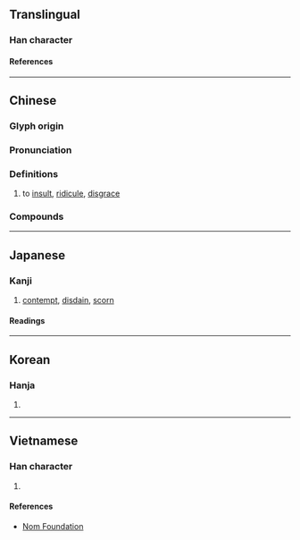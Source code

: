 {{character info/new}}
{{character info|0xFA30}}
{{character info|0x2F805}}
==Translingual==

===Han character===
{{Han char|rn=9|rad=人|as=07|asj=06|sn=9|snj=8|four=28257|canj=OOWY|ids=⿰亻每(GHTKV),⿰亻毎(J)}}

====References====
{{Han ref|kx=0103.010|dkj=00629|dj=0218.170|hdz=10163.010|uh=4FAE}}

----

==Chinese==
{{zh-forms|alt=㑄:ancient form}}

===Glyph origin===
{{Han etym}}

===Pronunciation===
{{zh-pron
|m=wǔ
|c=mou5
|mn=bú
|mc=y
|oc=y
|ma=
|cat=v
}}

===Definitions===
{{zh-hanzi}}

# to [[insult]], [[ridicule]], [[disgrace]]

===Compounds===
{{zh-der|侮手侮腳|公然侮辱|侮辱|共禦外侮|卑侮|侮慢|侵侮|外侮|不侮暗室|侮蔑|侮手|折衝禦侮|狎侮|禦侮|欺侮|自侮|輕侮}}

----

==Japanese==

===Kanji===
{{ja-kanji|grade=c|rs=人07|kyu=侮}} <!-- 侮 (U+FA30) is the kyūjitai form (CJK Compatibility ideograph) -->

# [[contempt]], [[disdain]], [[scorn]]

====Readings====
{{ja-readings
|goon=む
|kanon=ぶ
|kun=あなど-る, あなど-り, あなず-る, あなず-り
}}

----

==Korean==

===Hanja===
{{ko-hanja|모}}

# {{rfdef|ko|sort=人07}}

----

==Vietnamese==

===Han character===
{{vi-readings|reading=[[vũ]], [[vụ]]|rs=人07}}

# {{rfdef|vi|sort=人07}}

====References====
* [http://nomfoundation.org/common/nom_details.php?codepoint=4fae Nom Foundation]